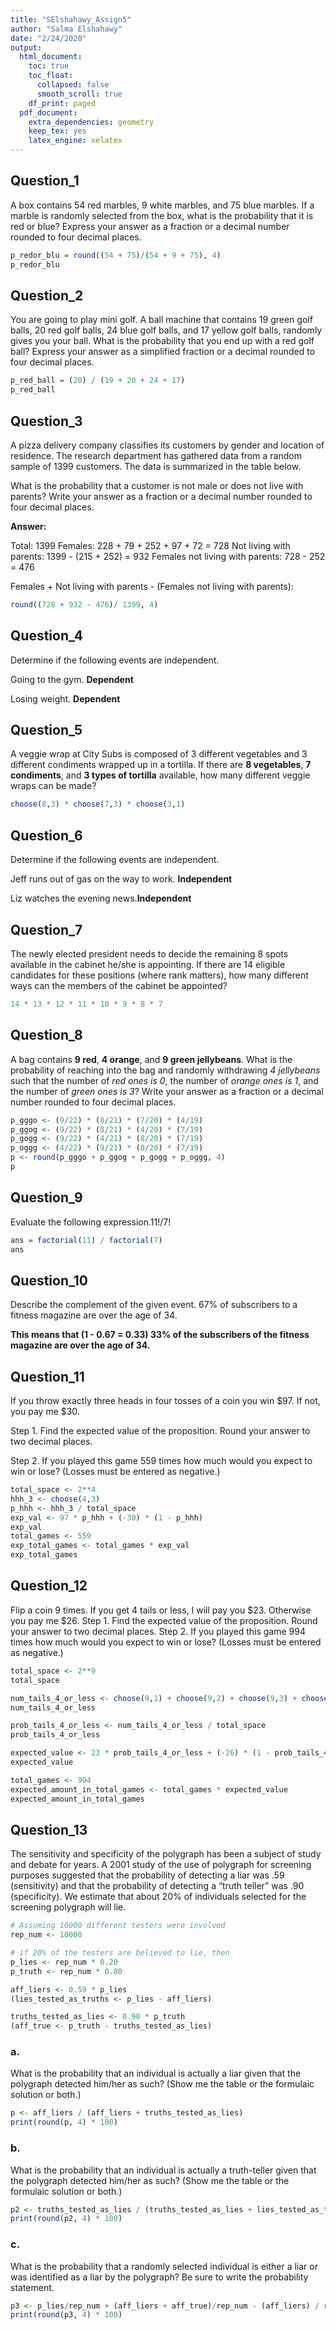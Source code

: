 ```yaml
---
title: "SElshahawy_Assign5"
author: "Salma Elshahawy"
date: "2/24/2020"
output: 
  html_document:
    toc: true
    toc_float:
      collapsed: false
      smooth_scroll: true
    df_print: paged
  pdf_document:
    extra_dependencies: geometry
    keep_tex: yes
    latex_engine: xelatex
---
```


## Question_1

A box contains 54 red marbles, 9 white marbles, and 75 blue marbles. If a marble is randomly selected from the box, what is the probability that it is red or blue? Express your answer as a fraction or a decimal number rounded to four decimal places.

```r
p_redor_blu = round((54 + 75)/(54 + 9 + 75), 4)
p_redor_blu
```


## Question_2

You are going to play mini golf. A ball machine that contains 19 green golf balls, 20 red golf balls, 24 blue golf balls, and 17 yellow golf balls, randomly gives you your ball. What is the probability that you end up with a red golf ball? Express your answer as a simplified fraction or a decimal rounded to four decimal places.

```r
p_red_ball = (20) / (19 + 20 + 24 + 17)
p_red_ball
```


## Question_3

A pizza delivery company classifies its customers by gender and location of residence. The research department has gathered data from a random sample of 1399 customers. The data is summarized in the table below.

What is the probability that a customer is not male or does not live with parents? Write your answer as a fraction or a decimal number rounded to four decimal places.

**Answer:**

Total: 1399
Females: 228 + 79 + 252 + 97 + 72 = 728
Not living with parents: 1399 - (215 + 252) = 932
Females not living with parents: 728 - 252 = 476

Females + Not living with parents - (Females not living with parents):

```r
round((728 + 932 - 476)/ 1399, 4)
```


## Question_4

Determine if the following events are independent. 

Going to the gym. **Dependent**

Losing weight. **Dependent**

## Question_5

A veggie wrap at City Subs is composed of 3 different vegetables and 3 different condiments wrapped up in a tortilla. If there are **8 vegetables**, **7 condiments**, and **3 types of tortilla** available, how many different veggie wraps can be made?

```r
choose(8,3) * choose(7,3) * choose(3,1)
```

## Question_6

Determine if the following events are independent.

Jeff runs out of gas on the way to work. **Independent**

Liz watches the evening news.**Independent**


## Question_7

The newly elected president needs to decide the remaining 8 spots available in the cabinet he/she is appointing. If there are 14 eligible candidates for these positions (where rank matters), how many different ways can the members of the cabinet be appointed?

```r
14 * 13 * 12 * 11 * 10 * 9 * 8 * 7
```


## Question_8 

A bag contains **9 red**, **4 orange**, and **9 green jellybeans**. What is the probability of reaching into the bag and randomly withdrawing _4 jellybeans_ such that the number of _red ones is 0_, the number of _orange ones is 1_, and the number of _green ones is 3_? Write your answer as a fraction or a decimal number rounded to four decimal places.

```r
p_gggo <- (9/22) * (8/21) * (7/20) * (4/19)
p_ggog <- (9/22) * (8/21) * (4/20) * (7/19)
p_gogg <- (9/22) * (4/21) * (8/20) * (7/19)
p_oggg <- (4/22) * (9/21) * (8/20) * (7/19)
p <- round(p_gggo + p_ggog + p_gogg + p_oggg, 4)
p
```


## Question_9

Evaluate the following expression.11!/7!

```r
ans = factorial(11) / factorial(7)
ans
```

## Question_10
Describe the complement of the given event. 67% of subscribers to a fitness magazine are over the age of 34.

**This means that (1 - 0.67 = 0.33) 33% of the subscribers of the fitness magazine are over the age of 34.**


## Question_11

If you throw exactly three heads in four tosses of a coin you win $97. 
If not, you pay me $30. 

Step 1. Find the expected value of the proposition. Round your answer to two decimal places.

Step 2. If you played this game 559 times how much would you expect to win or lose? (Losses must be entered as negative.)

```r
total_space <- 2**4
hhh_3 <- choose(4,3)
p_hhh <- hhh_3 / total_space
exp_val <- 97 * p_hhh + (-30) * (1 - p_hhh)
exp_val
total_games <- 559
exp_total_games <- total_games * exp_val
exp_total_games
```


## Question_12

Flip a coin 9 times. If you get 4 tails or less, I will pay you $23. 
Otherwise you pay me $26. Step 1. Find the expected value of the proposition. Round your answer to two decimal places.
Step 2. If you played this game 994 times how much would you expect to win or lose? (Losses must be entered as negative.)

```r
total_space <- 2**9
total_space

num_tails_4_or_less <- choose(9,1) + choose(9,2) + choose(9,3) + choose(9,4) + 1
num_tails_4_or_less

prob_tails_4_or_less <- num_tails_4_or_less / total_space
prob_tails_4_or_less

expected_value <- 23 * prob_tails_4_or_less + (-26) * (1 - prob_tails_4_or_less)
expected_value

total_games <- 994
expected_amount_in_total_games <- total_games * expected_value
expected_amount_in_total_games
```


## Question_13

The sensitivity and specificity of the polygraph has been a subject of study and debate for years. A 2001 study of the use of polygraph for screening purposes suggested that the probability of detecting a liar was .59 (sensitivity) and that the probability of detecting a "truth teller" was .90 (specificity). We estimate that about 20% of individuals selected for the screening polygraph will lie.

```r
# Assuming 10000 different testers were involved
rep_num <- 10000

# if 20% of the testers are believed to lie, then
p_lies <- rep_num * 0.20
p_truth <- rep_num * 0.80

aff_liers <- 0.59 * p_lies
(lies_tested_as_truths <- p_lies - aff_liers)

truths_tested_as_lies <- 0.90 * p_truth
(aff_true <- p_truth - truths_tested_as_lies)
```

### a. 

What is the probability that an individual is actually a liar given that the polygraph detected him/her as such? (Show me the table or the formulaic solution or both.)

```r
p <- aff_liers / (aff_liers + truths_tested_as_lies)
print(round(p, 4) * 100)
```

### b. 

What is the probability that an individual is actually a truth-teller given that the polygraph detected him/her as such? (Show me the table or the formulaic solution or both.)

```r
p2 <- truths_tested_as_lies / (truths_tested_as_lies + lies_tested_as_truths)
print(round(p2, 4) * 100)
```

### c. 

What is the probability that a randomly selected individual is either a liar or was identified as a liar by the polygraph? Be sure to write the probability statement.

```r
p3 <- p_lies/rep_num + (aff_liers + aff_true)/rep_num - (aff_liers) / rep_num
print(round(p3, 4) * 100)
```









